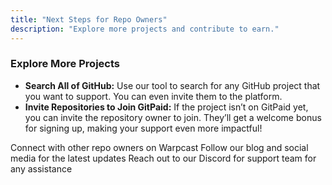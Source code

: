 ```yaml
---
title: "Next Steps for Repo Owners"
description: "Explore more projects and contribute to earn."
---
```


### Explore More Projects

<ul>
  <li>
    <strong>Search All of GitHub:</strong> Use our tool to search for any GitHub
    project that you want to support. You can even invite them to the platform.
  </li>
  <li>
    <strong>Invite Repositories to Join GitPaid:</strong> If the project isn’t
    on GitPaid yet, you can invite the repository owner to join. They’ll get a
    welcome bonus for signing up, making your support even more impactful!
  </li>
</ul>

<CardGroup cols={2}>
  <Card
    title="Join the Community"
    icon="users"
    href="https://warpcast.com/~/channel/gitpaid"
  >
    Connect with other repo owners on Warpcast
  </Card>
  <Card title="Stay Updated" icon="bell" href="/blog">
    Follow our blog and social media for the latest updates
  </Card>
  <Card
    title="Get Support"
    icon="life-ring"
    href="https://discord.gg/mwyWPSa7vZ"
  >
    Reach out to our Discord for support team for any assistance
  </Card>
</CardGroup>
